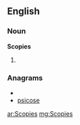 ==English==

===Noun===
'''Scopies'''

#{{plural of|[[Scopie]]}}

===Anagrams===
* {{alphagram|ceiopss}}
* [[psicose#English|psicose]]

[[ar:Scopies]]
[[mg:Scopies]]